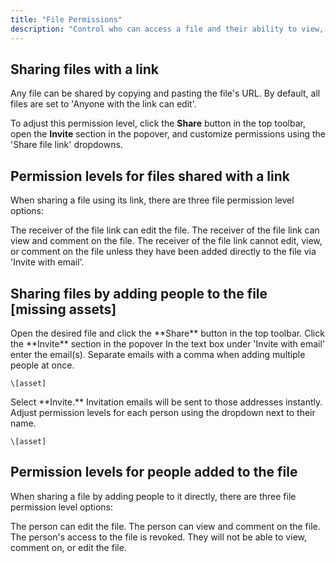 ```yaml
---
title: "File Permissions"
description: "Control who can access a file and their ability to view, comment on, or edit it. "
---
```


## Sharing files with a link&#x20;

Any file can be shared by copying and pasting the file's URL. By default, all files are set to 'Anyone with the link can edit'.&#x20;

To adjust this permission level, click the **Share** button in the top toolbar, open the **Invite** section in the popover, and customize permissions using the 'Share file link' dropdowns.&#x20;



## Permission levels for files shared with a link

When sharing a file using its link, there are three file permission level options:

<AccordionGroup>
  <Accordion title="Anyone with the link can edit" defaultOpen={false}>
    The receiver of the file link can edit the file.
  </Accordion>

  <Accordion title="Anyone with the link can view" defaultOpen={false}>
    The receiver of the file link can view and comment on the file.
  </Accordion>

  <Accordion title="Only invited people can access" defaultOpen={false}>
    The receiver of the file link cannot edit, view, or comment on the file unless they have been added directly to the file via 'Invite with email'.&#x20;
  </Accordion>
</AccordionGroup>

## Sharing files by adding people to the file \[missing assets]

<Steps>
  <Step title="Step 1">
    Open the desired file and click the **Share** button in the top toolbar.
  </Step>

  <Step title="Step 2">
    Click the **Invite** section in the popover&#x20;
  </Step>

  <Step title="Step 3">
    In the text box under 'Invite with email' enter the email(s). Separate emails with a comma when adding multiple people at once.&#x20;

    \[asset]
  </Step>

  <Step title="Step 4">
    Select **Invite.** Invitation emails will be sent to those addresses instantly.
  </Step>

  <Step title="Step 5">
    Adjust permission levels for each person using the dropdown next to their name.&#x20;

    \[asset]
  </Step>
</Steps>

## Permission levels for people added to the file

When sharing a file by adding people to it directly, there are three file permission level options:

<AccordionGroup>
  <Accordion title="Editor" defaultOpen={false}>
    The person can edit the file.
  </Accordion>

  <Accordion title="Viewer" defaultOpen={false}>
    The person can view and comment on the file.&#x20;
  </Accordion>

  <Accordion title="Remove" defaultOpen={false}>
    The person's access to the file is revoked. They will not be able to view, comment on, or edit the file.
  </Accordion>
</AccordionGroup>